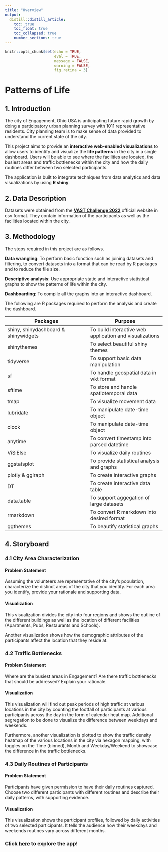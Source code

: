 ```yaml
---
title: "Overview"
output: 
  distill::distill_article:
    toc: true
    toc_float: true
    toc_collapsed: true
    number_sections: true
---
```


```r
knitr::opts_chunk$set(echo = TRUE,
                      eval = TRUE,
                      message = FALSE,
                      warning = FALSE,
                      fig.retina = 3)
```

# Patterns of Life

## 1. Introduction

The city of Engagement, Ohio USA is anticipating future rapid growth by doing a participatory urban planning survey with 1011 representative residents. City planning team is to make sense of data provided to understand the current state of the city. 

This project aims to provide an **interactive web-enabled visualizations** to allow users to identify and visualize the **life patterns** in the city in a single dashboard. Users will be able to see where the facilities are located, the busiest areas and traffic bottlenecks within the city and how the daily routines differ between two selected participants.

The application is built to integrate techniques from data analytics and data visualizations by using **R shiny**.

## 2. Data Description

Datasets were obtained from the [**VAST Challenge 2022**](https://vast-challenge.github.io/2022/) official website in csv format. They contain information of the participants as well as the facilities located within the city. 

## 3. Methodology

The steps required in this project are as follows.

**Data wrangling**: To perform basic function such as joining datasets and filtering, to convert datasets into a format that can be read by R packages and to reduce the file size. 

**Descriptive analysis**: Use appropriate static and interactive statistical graphs to show the patterns of life within the city.

**Dashboarding**: To compile all the graphs into an interactive dashboard.

The following are R packages required to perform the analysis and create the dashboard.

::: l-body
| Packages | Purpose |
|----------|---------|
| shiny, shinydashboard & shinywidgets | To build interactive web application and visualizations |
| shinythemes | To select beautiful shiny themes |
| tidyverse	| To support basic data manipulation |
| sf	| To handle geospatial data in wkt format |
| sftime | To store and handle spatiotemporal data  |
| tmap	| To visualize movement data | 
| lubridate	| To manipulate date-time object | 
| clock	| To manipulate date-time object |
| anytime | To convert timestamp into parsed datetime |
| ViSiElse	| To visualize daily routines |
| ggstatsplot	| To provide statistical analysis and graphs |
| plotly & ggiraph | To create interactive graphs |
| DT | To create interactive data table |
| data.table | To support aggegation of large datasets |
| rmarkdown | To convert R markdown into desired format |
| ggthemes | To beautify statistical graphs |

:::


## 4. Storyboard

### 4.1 City Area Characterization

#### Problem Statement

Assuming the volunteers are representative of the city’s population, characterize the distinct areas of the city that you identify. For each area you identify, provide your rationale and supporting data. 

#### Visualization

This visualization divides the city into four regions and shows the outline of the different buildings as well as the location of different facilities (Apartments, Pubs, Restaurants and Schools).

Another visualization shows how the demographic attributes of the participants affect the location that they reside at. 


### 4.2 Traffic Bottlenecks

#### Problem Statement

Where are the busiest areas in Engagement? Are there traffic bottlenecks that should be addressed? Explain your rationale.

#### Visualization

This visualization will find out peak periods of high traffic at various locations in the city by counting the footfall of participants at various participants across the day in the form of calendar heat map. Additional segregation to be done to visualize the difference between weekdays and weekends.

Furthermore, another visualization is plotted to show the traffic density heatmap of the various locations in the city via hexagon mapping, with toggles on the Time (binned), Month and Weekday/Weekend to showcase the difference in the traffic bottlenecks.


### 4.3 Daily Routines of Participants

#### Problem Statement

Participants have given permission to have their daily routines captured. Choose two different participants with different routines and describe their daily patterns, with supporting evidence.

#### Visualization

This visualization shows the participant profiles, followed by daily activities of two selected participants. It tells the audience how their weekdays and weekends routines vary across different months. 


### Click [here](https://heranshansubramaniam.shinyapps.io/project2/) to explore the app!

